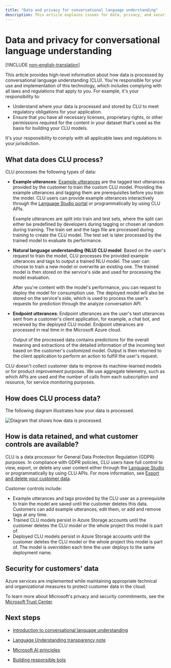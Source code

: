 ```yaml
---
title: "Data and privacy for conversational language understanding"
description: This article explains issues for data, privacy, and security for conversational language understanding.
---
```

# Data and privacy for conversational language understanding

[!INCLUDE [non-english-translation](../includes/non-english-translation)]

This article provides high-level information about how data is processed by conversational language understanding (CLU). You're responsible for your use and implementation of this technology, which includes complying with all laws and regulations that apply to you. For example, it's your responsibility to:

* Understand where your data is processed and stored by CLU to meet regulatory obligations for your application.
* Ensure that you have all necessary licenses, proprietary rights, or other permissions required for the content in your dataset that's used as the basis for building your CLU models.

It's your responsibility to comply with all applicable laws and regulations in your jurisdiction.

## What data does CLU process?

CLU processes the following types of data:

* **Example utterances**: [Example utterances](/azure/ai-services/language-service/conversational-language-understanding/how-to/tag-utterances) are the tagged text utterances provided by the customer to train the custom CLU model. Providing the example utterances and tagging them are prerequisites before you train the model. CLU users can provide example utterances interactively through the [Language Studio portal](https://language.cognitive.azure.com/) or programmatically by using CLU APIs.

  Example utterances are split into train and test sets, where the split can either be predefined by developers during tagging or chosen at random during training. The train set and the tags file are processed during training to create the CLU model. The test set is later processed by the trained model to evaluate its performance.
* **Natural language understanding (NLU) CLU model**: Based on the user's request to train the model, CLU processes the provided example utterances and tags to output a trained NLU model. The user can choose to train a new model or overwrite an existing one. The trained model is then stored on the service's side and used for processing the model evaluation.

    After you're content with the model's performance, you can request to deploy the model for consumption use. The deployed model will also be stored on the service's side, which is used to process the user's requests for prediction through the analyze conversation API.
* **Endpoint utterances**: Endpoint utterances are the user's text utterances sent from a customer's client application, for example, a chat bot, and received by the deployed CLU model. Endpoint utterances are processed in real time in the Microsoft Azure cloud.

  Output of the processed data contains predictions for the overall meaning and extractions of the detailed information of the incoming text based on the customer's customized model. Output is then returned to the client application to perform an action to fulfill the user's request.

CLU doesn't collect customer data to improve its machine-learned models or for product improvement purposes. We use aggregate telemetry, such as which APIs are used and the number of calls from each subscription and resource, for service monitoring purposes.

## How does CLU process data?

The following diagram illustrates how your data is processed.

![Diagram that shows how data is processed.](clu-rai-privacy-chart.png)

## How is data retained, and what customer controls are available?

CLU is a data processor for General Data Protection Regulation (GDPR) purposes. In compliance with GDPR policies, CLU users have full control to view, export, or delete any user content either through the [Language Studio](https://language.cognitive.azure.com/) or programmatically by using CLU APIs. For more information, see [Export and delete your customer data](/azure/ai-services/).

Customer controls include:

* Example utterances and tags provided by the CLU user as a prerequisite to train the model are saved until the customer deletes this data. Customers can add example utterances, edit them, or add and remove tags at any time.
* Trained CLU models persist in Azure Storage accounts until the customer deletes the CLU model or the whole project this model is part of.
* Deployed CLU models persist in Azure Storage accounts until the customer deletes the CLU model or the whole project this model is part of. The model is overridden each time the user deploys to the same deployment name.

## Security for customers' data

Azure services are implemented while maintaining appropriate technical and organizational measures to protect customer data in the cloud.

To learn more about Microsoft's privacy and security commitments, see the [Microsoft Trust Center](https://www.microsoft.com/trust-center).

## Next steps

* [Introduction to conversational language understanding](/azure/ai-services/language-service/conversational-language-understanding/overview)
* [Language Understanding transparency note](clu-transparency-note)

* [Microsoft AI principles](https://www.microsoft.com/ai/responsible-ai?rtc=1&activetab=pivot1%3aprimaryr6)
* [Building responsible bots](https://www.microsoft.com/research/uploads/prod/2018/11/Bot_Guidelines_Nov_2018.pdf)

